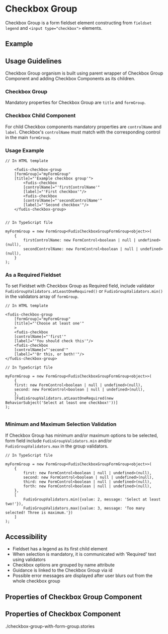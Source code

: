 
<Meta title="Components/Form/Checkbox Group" />

# Checkbox Group

Checkbox Group is a form fieldset element constructing from `fieldset` `legend` and `<input type="checkbox">` elements.

## Example

<Canvas of={CheckboxGroupFormGroupStories.Example}></Canvas>

## Usage Guidelines

Checkbox Group organism is built using parent wrapper of Checkbox Group Component and adding Checkbox Components as its children.

### Checkbox Group

Mandatory properties for Checkbox Group are `title` and `formGroup`.

### Checkbox Child Component

For child Checkbox components mandatory properties are `controlName` and `label`. Checkbox's `controlName` must match with the corresponding control in the main `formGroup`.

### Usage Example

```
// In HTML template

	<fudis-checkbox-group
	[formGroup]="myFormGroup"
	[title]="'Example checkbox group'">
		<fudis-checkbox
		[controlName]="'firstControlName'"
		[label]="'First checkbox'"/>
		<fudis-checkbox
		[controlName]="'secondControlName'"
		[label]="'Second checkbox'"/>
	</fudis-checkbox-group>


// In TypeScript file

myFormGroup = new FormGroup<FudisCheckboxGroupFormGroup<object>>(
	{
		firstControlName: new FormControl<boolean | null | undefined>(null),
		secondControlName: new FormControl<boolean | null | undefined>(null),
	}
);
```

### As a Required Fieldset

To set Fieldset with Checkbox Group as Required field, include validator `FudisGroupValidators.atLeastOneRequired()` or `FudisGroupValidators.min()` in the validators array of `formGroup`.

```
// In HTML template

<fudis-checkbox-group
	[formGroup]="myFormGroup"
	[title]="'Choose at least one'"
	>
	<fudis-checkbox
	[controlName]="'first'"
	[label]="'You should check this'"/>
	<fudis-checkbox
	[controlName]="'second'"
	[label]="'Or this, or both!'"/>
</fudis-checkbox-group>

// In TypeScript file

myFormGroup = new FormGroup<FudisCheckboxGroupFormGroup<object>>(
	{
	first: new FormControl<boolean | null | undefined>(null),
	second: new FormControl<boolean | null | undefined>(null),
	},
	[FudisGroupValidators.atLeastOneRequired(new BehaviorSubject('Select at least one checkbox!'))]
);


```

### Minimum and Maximum Selection Validation

If Checkbox Group has minimum and/or maximum options to be selected, form field include `FudisGroupValidators.min` and/or `FudisGroupValidators.max` in the group validators.

```
// In TypeScript file

myFormGroup = new FormGroup<FudisCheckboxGroupFormGroup<object>>(
	{
		first: new FormControl<boolean | null | undefined>(null),
		second: new FormControl<boolean | null | undefined>(null),
		third: new FormControl<boolean | null | undefined>(null),
		forth: new FormControl<boolean | null | undefined>(null),
	},
	[
		FudisGroupValidators.min({value: 2, message: 'Select at least two!'}),
		FudisGroupValidators.max({value: 3, message: 'Too many selected! Three is maximum.'})
	]
);
```

## Accessibility

- Fieldset has a legend as its first child element
- When selection is mandatory, it is communicated with 'Required' text using validators
- Checkbox options are grouped by name attribute
- Guidance is linked to the Checkbox Group via id
- Possible error messages are displayed after user blurs out from the whole checkbox group

## Properties of Checkbox Group Component

<ArgTypes of={CheckboxGroupComponent} exclude={checkboxGroupExclude} />

## Properties of Checkbox Component

<ArgTypes of={CheckboxComponent} />
./checkbox-group-with-form-group.stories
